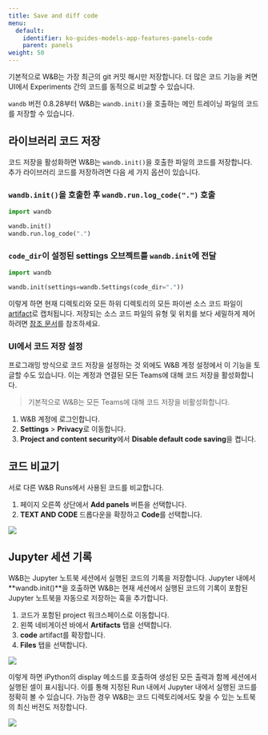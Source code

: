 ```yaml
---
title: Save and diff code
menu:
  default:
    identifier: ko-guides-models-app-features-panels-code
    parent: panels
weight: 50
---
```


기본적으로 W&B는 가장 최근의 git 커밋 해시만 저장합니다. 더 많은 코드 기능을 켜면 UI에서 Experiments 간의 코드를 동적으로 비교할 수 있습니다.

`wandb` 버전 0.8.28부터 W&B는 `wandb.init()`을 호출하는 메인 트레이닝 파일의 코드를 저장할 수 있습니다.

## 라이브러리 코드 저장

코드 저장을 활성화하면 W&B는 `wandb.init()`을 호출한 파일의 코드를 저장합니다. 추가 라이브러리 코드를 저장하려면 다음 세 가지 옵션이 있습니다.

### `wandb.init()`을 호출한 후 `wandb.run.log_code(".")` 호출

```python
import wandb

wandb.init()
wandb.run.log_code(".")
```

### `code_dir`이 설정된 settings 오브젝트를 `wandb.init`에 전달

```python
import wandb

wandb.init(settings=wandb.Settings(code_dir="."))
```

이렇게 하면 현재 디렉토리와 모든 하위 디렉토리의 모든 파이썬 소스 코드 파일이 [artifact](/ko/models/ref/python/artifact)로 캡처됩니다. 저장되는 소스 코드 파일의 유형 및 위치를 보다 세밀하게 제어하려면 [참조 문서](/ko/models/ref/python/run#log_code)를 참조하세요.

### UI에서 코드 저장 설정

프로그래밍 방식으로 코드 저장을 설정하는 것 외에도 W&B 계정 설정에서 이 기능을 토글할 수도 있습니다. 이는 계정과 연결된 모든 Teams에 대해 코드 저장을 활성화합니다.

> 기본적으로 W&B는 모든 Teams에 대해 코드 저장을 비활성화합니다.

1. W&B 계정에 로그인합니다.
2. **Settings** > **Privacy**로 이동합니다.
3. **Project and content security**에서 **Disable default code saving**을 켭니다.

## 코드 비교기
서로 다른 W&B Runs에서 사용된 코드를 비교합니다.

1. 페이지 오른쪽 상단에서 **Add panels** 버튼을 선택합니다.
2. **TEXT AND CODE** 드롭다운을 확장하고 **Code**를 선택합니다.

<Frame>
    <img src="/images/app_ui/code_comparer.png"  />
</Frame>

## Jupyter 세션 기록

W&B는 Jupyter 노트북 세션에서 실행된 코드의 기록을 저장합니다. Jupyter 내에서 **wandb.init()**을 호출하면 W&B는 현재 세션에서 실행된 코드의 기록이 포함된 Jupyter 노트북을 자동으로 저장하는 훅을 추가합니다.

1. 코드가 포함된 project 워크스페이스로 이동합니다.
2. 왼쪽 네비게이션 바에서 **Artifacts** 탭을 선택합니다.
3. **code** artifact를 확장합니다.
4. **Files** 탭을 선택합니다.

<Frame>
    <img src="/images/app_ui/jupyter_session_history.gif"  />
</Frame>

이렇게 하면 iPython의 display 메소드를 호출하여 생성된 모든 출력과 함께 세션에서 실행된 셀이 표시됩니다. 이를 통해 지정된 Run 내에서 Jupyter 내에서 실행된 코드를 정확히 볼 수 있습니다. 가능한 경우 W&B는 코드 디렉토리에서도 찾을 수 있는 노트북의 최신 버전도 저장합니다.

<Frame>
    <img src="/images/app_ui/jupyter_session_history_display.png"  />
</Frame>
